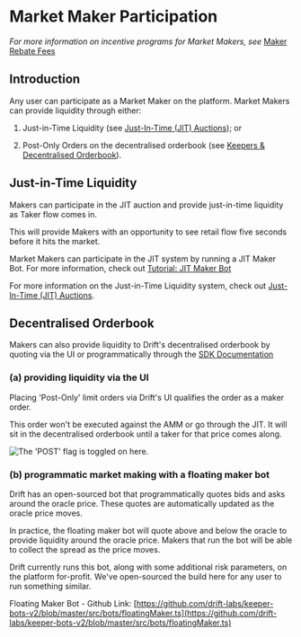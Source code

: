 # Market Maker Participation

_For more information on incentive programs for Market Makers, see_ [Maker Rebate Fees](/market-makers/maker-rebate-fees)

## Introduction

Any user can participate as a Market Maker on the platform. Market Makers can provide liquidity through either:  

1.  Just-in-Time Liquidity (see [Just-In-Time (JIT) Auctions](/about-v2/jit-auctions)); or

2.  Post-Only Orders on the decentralised orderbook (see [Keepers & Decentralised Orderbook](/about-v2/keepers-decentralized-orderbook-faq)).

## Just-in-Time Liquidity  

Makers can participate in the JIT auction and provide just-in-time liquidity as Taker flow comes in.  

This will provide Makers with an opportunity to see retail flow five seconds before it hits the market.  

Market Makers can participate in the JIT system by running a JIT Maker Bot. For more information, check out [Tutorial: JIT Maker Bot](/tutorial-bots/trading-bots/tutorial-jit-trading-bot)

For more information on the Just-in-Time Liquidity system, check out [Just-In-Time (JIT) Auctions](/about-v2/jit-auctions).

## Decentralised Orderbook  

Makers can also provide liquidity to Drift's decentralised orderbook by quoting via the UI or programmatically through the [SDK Documentation](/sdk-documentation)  

### (a) providing liquidity via the UI

Placing 'Post-Only' limit orders via Drift's UI qualifies the order as a maker order.  

This order won't be executed against the AMM or go through the JIT. It will sit in the decentralised orderbook until a taker for that price comes along.  

![The 'POST' flag is toggled on here.](public/assets/S3njjazK500hoUw5o2v6z_image.png)

### (b) programmatic market making with a floating maker bot

Drift has an open-sourced bot that programmatically quotes bids and asks around the oracle price. These quotes are automatically updated as the oracle price moves.  

In practice, the floating maker bot will quote above and below the oracle to provide liquidity around the oracle price. Makers that run the bot will be able to collect the spread as the price moves.  

Drift currently runs this bot, along with some additional risk parameters, on the platform for-profit. We've open-sourced the build here for any user to run something similar.  

Floating Maker Bot - Github Link: [https://github.com/drift-labs/keeper-bots-v2/blob/master/src/bots/floatingMaker.ts](https://github.com/drift-labs/keeper-bots-v2/blob/master/src/bots/floatingMaker.ts)
